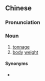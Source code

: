 {{also|吨位}}
==Chinese==
{{zh-forms|s=吨位}}

===Pronunciation===
{{zh-pron
|m=噸wèi
|mn=tùn-ūi
|cat=n
}}

===Noun===
{{zh-noun}}

# [[tonnage]]
# [[body]] [[weight]]

====Synonyms====
* {{zh-l|噸數}}